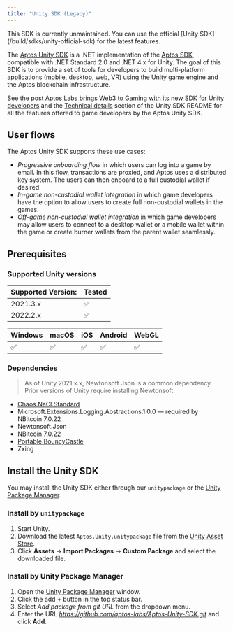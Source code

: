 ```yaml
---
title: "Unity SDK (Legacy)"
---
```







<Aside type="caution" emoji="❗">
  This SDK is currently unmaintained. You can use the official [Unity
  SDK](/build/sdks/unity-official-sdk) for the latest features.
</Aside>

The [Aptos Unity SDK](https://github.com/aptos-labs/Aptos-Unity-SDK) is a .NET implementation of the [Aptos SDK](/build/sdks), compatible with .NET Standard 2.0 and .NET 4.x for Unity. The goal of this SDK is to provide a set of tools for developers to build multi-platform applications (mobile, desktop, web, VR) using the Unity game engine and the Aptos blockchain infrastructure.

See the post [Aptos Labs brings Web3 to Gaming with its new SDK for Unity developers](https://medium.com/aptoslabs/aptos-labs-brings-web3-to-gaming-with-its-new-sdk-for-unity-developers-e6544bdf9ba9) and the [Technical details](https://github.com/aptos-labs/Aptos-Unity-SDK#technical-details) section of the Unity SDK README for all the features offered to game developers by the Aptos Unity SDK.

## User flows

The Aptos Unity SDK supports these use cases:

- _Progressive onboarding flow_ in which users can log into a game by email. In this flow, transactions are proxied, and Aptos uses a distributed key system. The users can then onboard to a full custodial wallet if desired.
- _In-game non-custodial wallet integration_ in which game developers have the option to allow users to create full non-custodial wallets in the games.
- _Off-game non-custodial wallet integration_ in which game developers may allow users to connect to a desktop wallet or a mobile wallet within the game or create burner wallets from the parent wallet seamlessly.

## Prerequisites

### Supported Unity versions

| Supported Version: | Tested |
| ------------------ | ------ |
| 2021.3.x           | ✅      |
| 2022.2.x           | ✅      |

| Windows | macOS | iOS | Android | WebGL |
| ------- | ----- | --- | ------- | ----- |
| ✅       | ✅     | ✅   | ✅       | ✅     |

### Dependencies

> As of Unity 2021.x.x, Newtonsoft Json is a common dependency. Prior versions of Unity require installing Newtonsoft.

- [Chaos.NaCl.Standard](https://www.nuget.org/packages/Chaos.NaCl.Standard/)
- Microsoft.Extensions.Logging.Abstractions.1.0.0 — required by NBitcoin.7.0.22
- Newtonsoft.Json
- NBitcoin.7.0.22
- [Portable.BouncyCastle](https://www.nuget.org/packages/Portable.BouncyCastle)
- Zxing

## Install the Unity SDK

You may install the Unity SDK either through our `unitypackage` or the [Unity Package Manager](https://docs.unity3d.com/Manual/Packages.html).

### Install by `unitypackage`

1. Start Unity.
2. Download the latest `Aptos.Unity.unitypackage` file from the [Unity Asset Store](https://assetstore.unity.com/packages/decentralization/aptos-sdk-244713).
3. Click **Assets** → **Import Packages** → **Custom Package** and select the downloaded file.

### Install by Unity Package Manager

1. Open the [Unity Package Manager](https://docs.unity3d.com/Manual/upm-ui.html) window.
2. Click the add **+** button in the top status bar.
3. Select _Add package from git URL_ from the dropdown menu.
4. Enter the URL _https://github.com/aptos-labs/Aptos-Unity-SDK.git_ and click **Add**.
